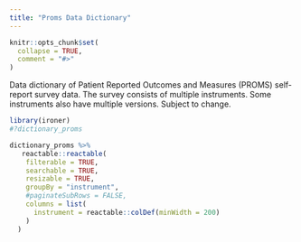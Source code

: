 ```yaml
---
title: "Proms Data Dictionary"
---
```


```r
knitr::opts_chunk$set(
  collapse = TRUE,
  comment = "#>"
)
```

Data dictionary of Patient Reported Outcomes and Measures (PROMS) self-report survey data. 
The survey consists of multiple instruments. Some instruments also have multiple versions.
Subject to change.


```r
library(ironer)
#?dictionary_proms
```

```r
dictionary_proms %>% 
   reactable::reactable(
    filterable = TRUE,
    searchable = TRUE,
    resizable = TRUE,
    groupBy = "instrument",
    #paginateSubRows = FALSE,
    columns = list(
      instrument = reactable::colDef(minWidth = 200)
    )
  )
```

